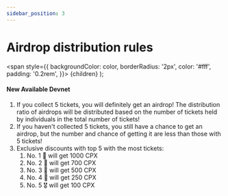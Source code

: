 ```yaml
---
sidebar_position: 3
---
```


# Airdrop distribution rules

  <span
    style={{
      backgroundColor: color,
      borderRadius: '2px',
      color: '#fff',
      padding: '0.2rem',
    }}>
    {children}
  </span>
);

#### New Available <Highlight color="#25c2a0">Devnet</Highlight>

1. If you collect 5 tickets, you will definitely get an airdrop! The distribution ratio of airdrops will be distributed based on the number of tickets held by individuals in the total number of  tickets!
2. If you haven't collected 5 tickets, you still have a chance to get an airdrop, but the number and chance of getting it are less than those with 5 tickets!
3. Exclusive discounts with top 5 with the most tickets:
    1. No. 1 🥇 will get 1000 CPX 
    2. No. 2 🥈 will get 700 CPX
    3. No. 3 🥉 will get 500 CPX
    4. No. 4 🏅 will get 250 CPX
    5. No. 5 🎖 will get 100 CPX

